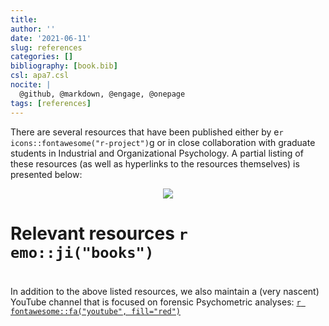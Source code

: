```yaml
---
title: 
author: ''
date: '2021-06-11'
slug: references
categories: []
bibliography: [book.bib]
csl: apa7.csl
nocite: |
  @github, @markdown, @engage, @onepage
tags: [references]
---
```


There are several resources that have been published either by e`r icons::fontawesome("r-project")`g or in close collaboration with graduate students in Industrial and Organizational Psychology. A partial listing of these resources (as well as hyperlinks to the resources themselves) is presented below:

<p align="center">
![](https://media.giphy.com/media/atcqQ5PuX41J6/giphy.gif)
</p>

# Relevant resources `r emo::ji("books")`{-}

<div id="refs"></div>

# {-} 

In addition to the above listed resources, we also maintain a (very nascent) YouTube channel that is focused on forensic Psychometric analyses: [`r fontawesome::fa("youtube", fill="red")`](https://www.youtube.com/@forensicpsychometrics8300)